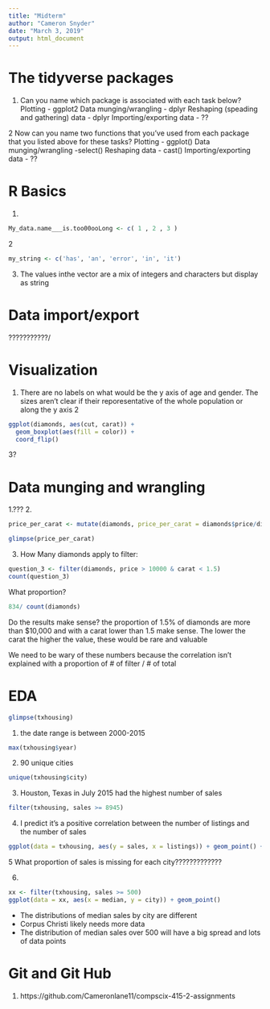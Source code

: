 ```yaml
---
title: "Midterm"
author: "Cameron Snyder"
date: "March 3, 2019"
output: html_document
---
```



# The tidyverse packages

1. Can you name which package is associated with each task below?
Plotting -  ggplot2
Data munging/wrangling - dplyr
Reshaping (speading and gathering) data - dplyr
Importing/exporting data -  ??

2 Now can you name two functions that you've used from each package that you listed above for these
tasks?
Plotting - ggplot()
Data munging/wrangling -select()
Reshaping data - cast()
Importing/exporting data - ??

# R Basics
1. 
```r
My_data.name___is.too00ooLong <- c( 1 , 2 , 3 )
```
2
```r
my_string <- c('has', 'an', 'error', 'in', 'it')
```
3. The values inthe vector are a mix of integers and characters but display as string

# Data import/export
???????????/

# Visualization
1. There are no labels on what would be the y axis of age and gender. The sizes aren't clear if their reporesentative of the whole population or along the y axis
2

```r
ggplot(diamonds, aes(cut, carat)) +
  geom_boxplot(aes(fill = color)) +
  coord_flip()
```
3?

# Data munging and wrangling
1.???
2. 
```r

price_per_carat <- mutate(diamonds, price_per_carat = diamonds$price/diamonds$carat)

glimpse(price_per_carat)

```

3.  How Many diamonds apply to filter:
```r
question_3 <- filter(diamonds, price > 10000 & carat < 1.5)
count(question_3)
```
What proportion?
```r
834/ count(diamonds)
```
Do the results make sense? the proportion of 1.5% of diamonds are more than $10,000 and with a carat lower than 1.5 make sense. The lower the carat the higher the value, these would be rare and valuable

We need to be wary of these numbers because the correlation isn't explained with a proportion of # of filter / # of total

# EDA

```r
glimpse(txhousing)
```
1. the date range is between 2000-2015
```r
max(txhousing$year)
```
2. 90 unique cities
```r
unique(txhousing$city)
```
3. Houston, Texas in July 2015 had the highest number of sales
```r
filter(txhousing, sales >= 8945)
```
4. I predict it's a positive correlation between the number of listings and the number of sales
```r
ggplot(data = txhousing, aes(y = sales, x = listings)) + geom_point() + geom_smooth()
```
5 What proportion of sales is missing for each city?????????????



6. 
```r
xx <- filter(txhousing, sales >= 500)
ggplot(data = xx, aes(x = median, y = city)) + geom_point()
```
- The distributions of median sales by city are different
- Corpus Christi likely needs more data
- The distribution of median sales over 500 will have a big spread and lots of data points

# Git and Git Hub
1. https://github.com/Cameronlane11/compscix-415-2-assignments


